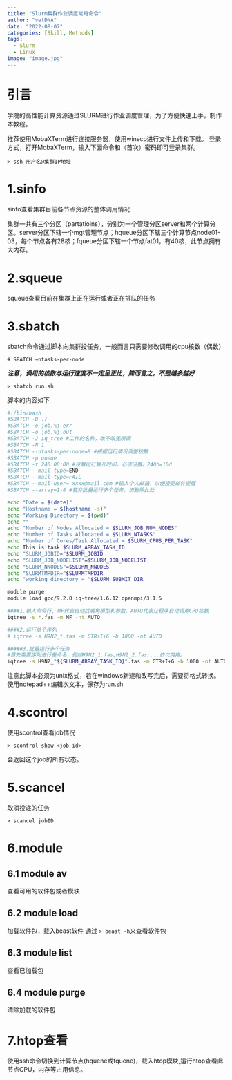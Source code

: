 ```yaml
---
title: "Slurm集群作业调度常用命令"
author: "vetDNA"
date: "2022-08-07"
categories: [Skill, Methods]
tags: 
  - Slurm
  - Linux
image: "image.jpg"
---
```


# 引言

学院的高性能计算资源通过SLURM进行作业调度管理，为了方便快速上手，制作本教程。

推荐使用MobaXTerm进行连接服务器，使用winscp进行文件上传和下载。 登录方式，打开MobaXTerm，输入下面命令和（首次）密码即可登录集群。

`> ssh 用户名@集群IP地址`

# 1.sinfo

sinfo查看集群目前各节点资源的整体调用情况

集群一共有三个分区（partatioins），分别为一个管理分区server和两个计算分区。server分区下辖一个mgt管理节点；hqueue分区下辖三个计算节点node01-03，每个节点各有28核；fqueue分区下辖一个节点fat01，有40核，此节点拥有大内存。

# 2.squeue

squeue查看目前在集群上正在运行或者正在排队的任务

# 3.sbatch

sbatch命令通过脚本向集群投任务，一般而言只需要修改调用的cpu核数（偶数）

`# SBATCH –ntasks-per-node`

***注意，调用的核数与运行速度不一定呈正比，简而言之，不是越多越好***

`> sbatch run.sh`

脚本的内容如下

``` bash
#!/bin/bash
#SBATCH -D ./
#SBATCH -e job.%j.err
#SBATCH -o job.%j.out
#SBATCH -J iq_tree #工作的名称，改不改无所谓
#SBATCH -N 1
#SBATCH --ntasks-per-node=8 #根据运行情况调整核数
#SBATCH -p queue
#SBATCH -t 240:00:00 #设置运行最长时间，必须设置。240h=10d
#SBATCH --mail-type=END
#SBATCH --mail-type=FAIL
#SBATCH --mail-user= xxxx@mail.com #输入个人邮箱，以便接受邮件提醒
#SBATCH --array=1-8 #若非批量运行多个任务，请删除此处

echo "Date = $(date)"
echo "Hostname = $(hostname -s)"
echo "Working Directory = $(pwd)"
echo ""
echo "Number of Nodes Allocated = $SLURM_JOB_NUM_NODES"
echo "Number of Tasks Allocated = $SLURM_NTASKS"
echo "Number of Cores/Task Allocated = $SLURM_CPUS_PER_TASK"
echo This is task $SLURM_ARRAY_TASK_ID
echo "SLURM_JOBID="$SLURM_JOBID
echo "SLURM_JOB_NODELIST"=$SLURM_JOB_NODELIST
echo "SLURM_NNODES"=$SLURM_NNODES
echo "SLURMTMPDIR="$SLURMTMPDIR
echo "working directory = "$SLURM_SUBMIT_DIR

module purge
module load gcc/9.2.0 iq-tree/1.6.12 openmpi/3.1.5

####1.赖人命令行, MF代表自动找嘴角模型和参数，AUTO代表让程序自动调用CPU核数
iqtree -s *.fas -m MF -nt AUTO

####2.运行单个序列
# iqtree -s H9N2_*.fas -m GTR+I+G -b 1000 -nt AUTO 

#####3.批量运行多个任务
#首先需要序列进行重命名，例如H9N2_1.fas;H9N2_2.fas;...依次类推。
iqtree -s H9N2_"${SLURM_ARRAY_TASK_ID}".fas -m GTR+I+G -b 1000 -nt AUTO
```

注意此脚本必须为unix格式，若在windows新建和改写完后，需要将格式转换。 使用notepad++编辑次文本，保存为run.sh

# 4.scontrol

使用scontrol查看job情况

`> scontrol show <job id>`

会返回这个job的所有状态。

# 5.scancel

取消投递的任务

`> scancel jobID`

# 6.module

## 6.1 module av

查看可用的软件包或者模块

## 6.2 module load

加载软件包，载入beast软件 通过 `> beast -h`来查看软件包

## 6.3 module list

查看已加载包

## 6.4 module purge

清除加载的软件包

# 7.htop查看

使用ssh命令切换到计算节点(hquene或fquene)，载入htop模块,运行htop查看此节点CPU，内存等占用信息。
